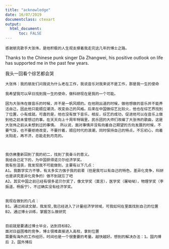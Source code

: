 ```yaml
---
title: "acknowledge"
date: 16/07/2019
documentclass: ctexart
output:
  html_document:
      toc: FALSE
---
```


	感谢朋克歌手大张伟，是他积极的人生观支撑着我走完这几年的博士之路。
Thanks to the Chinese punk singer Da Zhangwei, his positive outlook on life has supported me in the past few years.

  我头一回看个综艺都会哭
	
	
	大张伟：我的朋友们问我说为什么老在工作，我说音乐对我来说不是工作，那是我一生的使命
	
	我希望我可以早日找到我一生的使命，做科研现在是我的一个可能。
	
	因为大张伟在做音乐的时候，并不是一帆风顺的。在他刚出道的时候，做他想做的音乐并不能养活自己，因此他只能顺应潮流，改变自己的风格。后来在中国做综艺比较火，他也在综艺界找到了位置，小有成就。可喜的是，他也没有放下音乐，相反，综艺的成功，促进他可以在音乐上做到他之前未曾想过的事。在天天向上十周年特辑里，民乐团的大师们改编了大张伟的歌曲，这是大张伟之前从未想到过的事情。 所以说，面对事情并没有向着自己期望的方向发展的时候，不要气馁，也不要拒绝改变，不要拧着，顺应时代的浪潮，同时保持自己的特点，不忘初心，向着太阳走，再不济，总能走到月亮的。
	
	
	
	我仿佛重新回到了我的初二，找到了我奋斗的意义。
	我给自己定下的，为中国获得诺贝尔经济学奖。
	我有些沮丧，我发现我不可能做到，主要有以下几点：
	A1。我数学实力不够，有太多实力强于我的前辈（但是我可以有自己的特色，差异化竞争，科研也是讲究差异化竞争的）做不到就忘了吧
	A2。其实中国之前已经有很多诺贝尔奖了，像文学奖（莫言），医学奖（屠呦呦），物理学奖（李振道，杨振宁），不过确实没有经济学奖。
	
	
	我现在做到的几点：
	B1。通过阅读文献，我发现,我已经进入了计量经济学领域，可我如何在里面找到自己的位置
	B2。通过博士训练，掌握怎么做研究
	
	
	目前就是要通过博士毕业，达到目标B2。
	面对日益困难的竞争，博士很难直接进入高校，拿到位置
	需要有海外的工作经历，时间也是一个很重要的考量。越快越好。想到的解决办法：1。国内博后 2。国外博后
	
	
